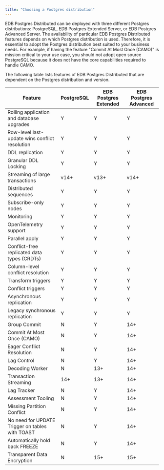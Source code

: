 ```yaml
---
title: "Choosing a Postgres distribution"
---
```


EDB Postgres Distributed can be deployed with three different Postgres distributions: PostgreSQL, EDB Postgres Extended Server, or EDB Postgres Advanced Server.  The availability of particular EDB Postgres Distributed features depends on which Postgres distribution is used. Therefore, it is essential to adopt the Postgres distribution best suited to your business needs. For example, if having the feature "Commit At Most Once (CAMO)" is mission critical to your use case, you should not adopt open source PostgreSQL because it does not have the core capabilities required to handle CAMO.

The following table lists features of EDB Postgres Distributed that are dependent on the Postgres distribution and version.

| Feature                                         | PostgreSQL | EDB Postgres Extended | EDB Postgres Advanced |
|-------------------------------------------------|------------|-----------------------|-----------------------|
| Rolling application and database upgrades       | Y          | Y                     | Y                     |
| Row-level last-update wins conflict resolution  | Y          | Y                     | Y                     |
| DDL replication                                 | Y          | Y                     | Y                     |
| Granular DDL Locking                            | Y          | Y                     | Y                     |
| Streaming of large transactions                 | v14+       | v13+                  | v14+                  |
| Distributed sequences                           | Y          | Y                     | Y                     |
| Subscribe-only nodes                            | Y          | Y                     | Y                     |
| Monitoring                                      | Y          | Y                     | Y                     |
| OpenTelemetry support                           | Y          | Y                     | Y                     |
| Parallel apply                                  | Y          | Y                     | Y                     |
| Conflict-free replicated data types (CRDTs)     | Y          | Y                     | Y                     |
| Column-level conflict resolution                | Y          | Y                     | Y                     |
| Transform triggers                              | Y          | Y                     | Y                     |
| Conflict triggers                               | Y          | Y                     | Y                     |
| Asynchronous replication                        | Y          | Y                     | Y                     |
| Legacy synchronous replication                  | Y          | Y                     | Y                     |
| Group Commit                                    | N          | Y                     | 14+                   |
| Commit At Most Once (CAMO)                      | N          | Y                     | 14+                   |
| Eager Conflict Resolution                       | N          | Y                     | 14+                   |
| Lag Control                                     | N          | Y                     | 14+                   |
| Decoding Worker                                 | N          | 13+                   | 14+                   |
| Transaction Streaming                           | 14+        | 13+                   | 14+                   |
| Lag Tracker                                     | N          | Y                     | 14+                   |
| Assessment Tooling                              | N          | Y                     | 14+                   |
| Missing Partition Conflict                      | N          | Y                     | 14+                   |
| No need for UPDATE Trigger on tables with TOAST | N          | Y                     | 14+                   |
| Automatically hold back FREEZE                  | N          | Y                     | 14+                   |
| Transparent Data Encryption                     | N          | 15+                   | 15+                   |

